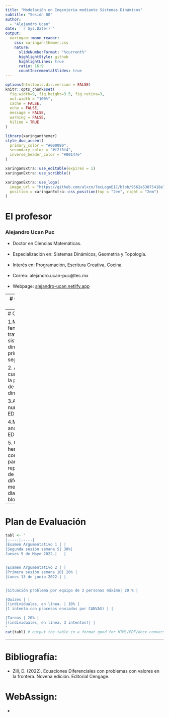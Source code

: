 ```yaml
---
title: "Modelación en Ingenieria mediante Sistemas Dinámicos"
subtitle: "Sesión 00"  
author: 
  - "Alejandro Ucan"
date: '`r Sys.Date()`'
output:
  xaringan::moon_reader:
    css: xaringan-themer.css
    nature:
      slideNumberFormat: "%current%"
      highlightStyle: github
      highlightLines: true
      ratio: 16:9
      countIncrementalSlides: true
---
```


```r
options(htmltools.dir.version = FALSE)
knitr::opts_chunk$set(
  fig.width=9, fig.height=3.5, fig.retina=3,
  out.width = "100%",
  cache = FALSE,
  echo = FALSE,
  message = FALSE, 
  warning = FALSE,
  hiline = TRUE
)
```

```r
library(xaringanthemer)
style_duo_accent(
  primary_color = "#000080",
  secondary_color = "#f2f3f4",
  inverse_header_color = "#00147e"
)
```

```r
xaringanExtra::use_editable(expires = 1)
xaringanExtra::use_scribble()
```

```r
xaringanExtra::use_logo(
  image_url = "https://github.com/alxcn/TecLogoEIC/blob/9562a53875418e749a296c85808a19c85fc4be74/IngenieriaCiencias_Horizontal_RGB.png",
  position = xaringanExtra::css_position(top = "2em", right = "2em")
)
```
# El profesor

### Alejandro Ucan Puc <br/>
- Doctor en Ciencias Matemáticas. <br/><br/>
- Especialización en: Sistemas Dinámicos, Geometría y Topología. <br/><br/>
- Interés en: Programación, Escritura Creativa, Cocina. <br/><br/>
- Correo: alejandro.ucan-puc@tec.mx <br/><br/>
- Webpage: [alejandro-ucan.netlify.app](https://alejandro-ucan.netlify.app)

---
# Objetivos del Curso


* Explica el funcionamiento de sistemas y dispositivos ingenieriles por medio de argumentaciones estructuradas y coherentes fundamentadas en conceptos, teorías y principios de las ciencias naturales, matemáticas y computación. <br/><br/><br/>

* Demuestra el funcionamiento de sistemas y dispositivos ingenieriles mediante evidencias empíricas y teóricas obtenidas de diversas metodologías de investigación y de cómputo.
---
# Contenido

1.Modelación de fenómenos a través de sistemas dinámicos de primer y segundo orden.

2. Análisis cualitativo desde la perspectiva de sistemas dinámicos.


3.Análisis numérico de EDOs.

4.Métodos analíticos para EDO's.

5. Uso de herramientas computacionales para representación de ecuaciones diferenciales mediante diagramas de bloques.

---
# Plan de Evaluación

```r
tabl <- "
|-----|-----|
|Examen Argumentativo 1 | |
|Segunda sesión semana 5| 30%|
Jueves 5 de Mayo 2022.|   |


|Examen Argumentativo 2 | |
|Primera sesión semana 10| 20% |
|Lunes 13 de junio 2022.| |


|Situación problema por equipo de 3 personas máximo| 20 % |

|Quizes | |
|(individuales, en línea. | 10% |
|1 intento con procesos enviados por CANVAS) | |

|Tareas | 20% |
|(individuales, en línea, 3 intentos)| |
"
cat(tabl) # output the table in a format good for HTML/PDF/docx conversion
```


















---
# Bibliografía:

* Zill, D. (2022). Ecuaciones Diferenciales con problemas con valores en la frontera. Novena edición. Editorial Cengage.

# WebAssign:

*
